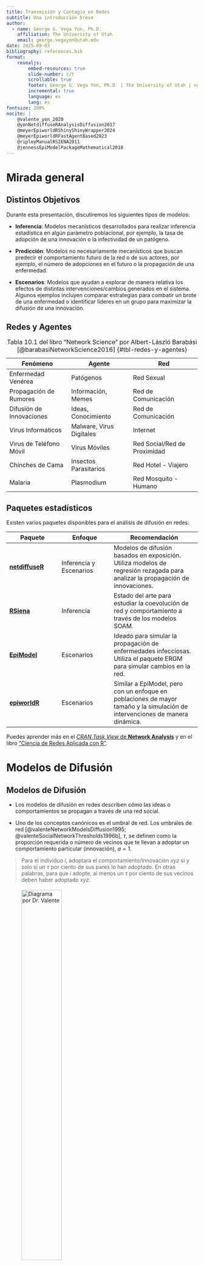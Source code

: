```yaml
---
title: Transmisión y Contagio en Redes
subtitle: Una introducción breve
author: 
  - name: George G. Vega Yon, Ph.D.
    affiliation: The University of Utah
    email: george.vegayon@utah.edu
date: 2025-09-03
bibliography: references.bib
format:
    revealjs:
        embed-resources: true
        slide-number: c/t
        scrollable: true
        footer: George G. Vega Yon, Ph.D. | The University of Utah | <george.vegayon@utah.edu> | ggv.cl/slides/contagio-sep2025
        incremental: true
        language: es
        lang: es
fontsize: 200%
nocite: |
    @valente_yon_2020
    @yonNetdiffuseRAnalysisDiffusion2017
    @meyerEpiworldRShinyShinyWrapper2024
    @meyerEpiworldRFastAgentBased2023
    @ripleyManualRSIENA2011
    @jennessEpiModelPackageMathematical2018
---
```


# Mirada general {background-color="#be0000"}

## Distintos Objetivos

Durante esta presentación, discutiremos los siguientes tipos de modelos:

- **Inferencia**: Modelos mecanísticos desarrollados para realizar inferencia estadística en algún parámetro poblacional, por ejemplo, la tasa de adopción de una innovación o la infectividad de un patógeno.

- **Predicción**: Modelos no necesariamente mecanísticos que buscan predecir el comportamiento futuro de la red o de sus actores, por ejemplo, el número de adopciones en el futuro o la propagación de una enfermedad.

- **Escenarios**: Modelos que ayudan a explorar de manera relativa los efectos de distintas intervenciones/cambios generados en el sistema. Algunos ejemplos incluyen comparar estrategias para combatir un brote de una enfermedad o identificar líderes en un grupo para maximizar la difusión de una innovación.

## Redes y Agentes

::: {style="font-size: 85%"}

| Fenómeno | Agente   | Red       |
|----------|----------|-----------|
| Enfermedad Venérea | Patógenos | Red Sexual |
| Propagación de Rumores | Información, Memes | Red de Comunicación |
| Difusión de Innovaciones | Ideas, Conocimiento | Red de Comunicación |
| Virus Informáticos | Malware, Virus Digitales | Internet |
| Virus de Teléfono Móvil | Virus Móviles | Red Social/Red de Proximidad |
| Chinches de Cama | Insectos Parasitarios | Red Hotel - Viajero |
| Malaria | Plasmodium | Red Mosquito - Humano |

Table: Tabla 10.1 del libro "Network Science" por Albert-László Barabási [@barabasiNetworkScience2016] {#tbl-redes-y-agentes}
:::


## Paquetes estadísticos 

Existen varios paquetes disponibles para el análisis de difusión en redes:

::: {style="font-size: 80%"}

| Paquete | Enfoque | Recomendación |
|---------|---------|---------------|
| [**netdiffuseR**](https://cran.r-project.org/package=netdiffuseR) | Inferencia y Escenarios | Modelos de difusión basados en exposición. Utiliza modelos de regresión rezagada para analizar la propagación de innovaciones. |
| [**RSiena**](https://cran.r-project.org/package=RSiena) | Inferencia | Estado del arte para estudiar la coevolución de red y comportamiento a través de los modelos SOAM. |
| [**EpiModel**](https://cran.r-project.org/package=EpiModel) | Escenarios | Ideado para simular la propagación de enfermedades infecciosas. Utiliza el paquete ERGM para simular cambios en la red. |
| [**epiworldR**](https://cran.r-project.org/package=epiworldR) | Escenarios | Similar a EpiModel, pero con un enfoque en poblaciones de mayor tamaño y la simulación de intervenciones de manera dinámica. |

:::

Puedes aprender más en el [*CRAN Task View* de **Network Analysis**](	https://CRAN.R-project.org/view=NetworkAnalysis){target="_blank"} y en el libro ["Ciencia de Redes Aplicada con R"](https://book.ggvy.cl/es/){target="_blank"}.

# Modelos de Difusión {background-color="#be0000"}

## Modelos de Difusión

- Los modelos de difusión en redes describen cómo las ideas o comportamientos se propagan a través de una red social.

* Uno de los conceptos canónicos es el umbral de red. Los umbrales de red [@valenteNetworkModelsDiffusion1995; @valenteSocialNetworkThresholds1996b], $\tau$, se definen como la proporción requerida o número de vecinos que te llevan a adoptar un comportamiento particular (innovación), $a=1$.

> Para el individuo $i$, adoptará el comportamiento/innovación $xyz$ si y solo si un $\tau$ por ciento de sus pares lo han adoptado. En otras palabras, para que $i$ adopte, al menos un $\tau$ por ciento de sus vecinos deben haber adoptado $xyz$.

## {style="font-size: 90%"}

![Diagrama por Dr. Valente](fig/slides-indirect-expo.png){width="50%"}

En términos (muy) generales
    
$$
a_i = \left\{\begin{array}{ll}
1 & \text{si } \tau_i \leq E_i \\
0 & \text{en otro caso}
\end{array}\right. \quad
E_i \equiv \frac{\sum_{j\neq i}\mathbf{X}_{ij}a_j}{\sum_{j\neq i}\mathbf{X}_{ij}}
$$
    
Donde $E_i$ es la exposición de $i$ a la innovación y $\mathbf{X}$ es la matriz de adyacencia (la red).

Esto puede generalizarse y extenderse para incluir covariables y otros esquemas de ponderación de red.


## Umbrales (Exposición) (Cont.) {style="font-size: 90%"}

Existen varios tipos de exposición que pueden ser considerados:

- **Exposición cohesiva**: Proporción o número de pares que adoptan la innovación (cohesión).
- **Exposición homofílica**: Proporción de pares que adoptan la innovación y son similares en características (homofilia). Por ejemplo, proporción de amigos de mi mismo sexo que adoptaron la innovación.
- **Exposición estructural**: Proporción de individuos que adoptaron y que tienen una posición similar a la mía en la red. Por ejemplo, en el caso de un presidente de partido, proporción de presidentes de partido que adoptaron la innovación.
- **Exposición basada en centralidad**: Basada en pares; aquellos individuos con mayor grado de centralidad ejercen un mayor impacto en la difusión de la innovación.

Para otros ejemplos, pueden revisar el contenido del tutorial de [**netdiffuseR** acá](https://usccana.github.io/netdiffuser-workshop/1-theory.html).

---

- El modelo de Valente es completamente determinístico.
- Esto significa que la adopción está dada completamente por la estructura de la red y los umbrales individuales.

```mermaid
flowchart LR
    A[Individuo i] -->|Vecino j adopta| B{"Exposición E(i)"}
    B -->|"`E(i) >= tau(i)`"| C["Adopta a(i)=1"]
    B -->|"`E(i) < tau(i)`"| D["No adopta a(i)=0"]
```

- Sin embargo, el umbral puede ser en sí mismo una función de otras variables, como por ejemplo, la edad del individuo.

## Tipos de preguntas que se pueden hacer

Fundamentalmente dos tipos:

1. **Simulación de escenarios**. En una intervención donde se busca reducir el uso del tabaco, ¿quiénes serían las *personas óptimas* para dirigir la campaña de concientización? (key players)
2. **Inferencia**. ¿Qué tipo de exposición fue más importante para la adopción de un comportamiento o innovación?

Varios ejemplos más en la literatura incluyen: Innovaciones médicas [@Coleman1966; @sargentAssessingDynamicsPrEP2024a]; Métodos anticonceptivos [@rogers_book_1981]; Innovaciones en métodos de cultivo [@rogers1970diffusion]; Uso del cigarrillo en adolescentes [@hayeSmokingDiffusionNetworks2019]; y políticas de control de tabaco [@valenteNetworkInfluencesPolicy2019]. 

## Proceso de investigación en modelos de difusión

::: {style="font-size: 80%"}

1. Definir claramente **la pregunta** (inferencia vs predicción vs simulación).

2. Revisar la **literatura existente** y los modelos previos. **Que software** puede ayudar en el analisis?

3. Dependiendo de la pregunta:
    
    a. *Inferencia*: Definir el modelo estadístico, estimarlo y evaluar la bondad de ajuste.
    b. *Predicción*: Puede que el modelo no tenga un componente teórico fuerte, pero **requiere información histórica** para su evaluación.
    c. *Simulación*: Si se tienen datos, se puede **calibrar el modelo** de simulación para replicar patrones observados. Sin embargo, no es del todo necesario (pero pierde validez externa).

4. Interpretar los resultados e *identificar limitaciones* (validez interna y externa) y posibles direcciones futuras de investigación.

:::

# Modelos de Transmisión {background-color="#be0000"}

## Modelos de Simulación Basados en Agentes en Epidemiología

- Los modelos de transmisión en epidemiología tienen varios objetivos:
  a. **Inferencia** estadística de parámetros epidemiológicos.
  b. **Predicción** de la propagación de enfermedades.
  c. **Evaluación** de intervenciones de salud pública.
- Uno de los tipos de modelos más importantes en el área corresponde a los modelos de simulación basados en agentes (ABM por sus siglas en inglés).
- En los ABM, los individuos son representados como agentes que interactúan entre sí y con su entorno. La interacción puede ser de varias maneras distintas y altamente complejas.

## Modelos ABM básicos: SEIR

- El modelo SEIR (Susceptible–Expuesto–Infectado–Recuperado) es uno de los modelos fundamentales en el área ([wiki](https://es.wikipedia.org/w/index.php?title=Modelos_compartimentales_en_epidemiolog%C3%ADa&oldid=166823427#Modelo_SEIR){target="_blank"}).

```mermaid
flowchart LR
    S[Susceptible] -->E[Expuesto]
    E -->I[Infectado]
    I -->R[Recuperado]
```

- Desde el punto de vista de la interacción, la transición más importante es de Susceptible a Expuesto.

- A diferencia del modelo de difusión, en el modelo SEIR la transmisión es probabilística (no determinística).
- En relación con modelos de contagio de comportamiento, el contagio de enfermedades suele llamarse contagio "simple".

## Dinámica de la propagación

Existen distintas maneras de representar el contacto entre los agentes

::: {style="text-align: center"}
![En el extremo izquierdo, se encuentra el modelo compartimental clásico. En el extremo derecho, se encuentra un ABM altamente complejo con agentes moviéndose en distintos ambientes. Fuente: @colizzaEpidemicModelingComplex2007](fig/mixing-abms.jpg){width="90%"}
:::

## Velocidad de propagación

::: {.columns}

::: {.column width="50%"}

- Número de Reproducción Básico (R0): Número promedio de casos secundarios en una **población completamente susceptible**.
- Número de Reproducción Efectivo (R): Número promedio de casos secundarios en una **población que no es completamente susceptible**.
- R* > 1 indica que la enfermedad se propaga en la población.
- Inmunidad colectiva (de rebaño): $1 - 1/R_0$ (en el caso del sarampión, 1 - 1/15 ~ 0.933)

:::

::: {.column width="50%"}
![Número de Reproducción Básico (R0) para varias enfermedades](fig/herd_immunity.png){width="100%"}
:::

:::

## Ejemplo de ABM

Las siguientes imágenes ilustran dos resultados importantes de un modelo SEIR: las curvas de incidencia y el número de reproducción efectivo.

::: {.columns}

::: {.column width="50%"}
![Curvas de incidencia de un modelo SEIR. Datos simulados utilizando el paquete epiworldR.](fig/seir-conn.png){width="100%"}
:::

::: {.column width="50%"}
![Número de reproducción efectivo (Rt) de un modelo SEIR. Datos simulados utilizando el paquete epiworldR.](fig/rt.png){width="100%"}
:::

:::

## Tipos de preguntas que se pueden hacer

- A pesar de que los ABM dan espacio para predicción de parámetros e inferencia estadística, debido a que corresponden a modelos simplificados de la realidad, son más adecuados para la evaluación de intervenciones. Por ejemplo:

> En el caso de un brote de sarampión, ¿qué es más efectivo? (vacunación masiva vs. cuarentena). Desde el punto de vista económico, ¿qué estrategia es la más eficiente? (los famosos [QALYs](https://es.wikipedia.org/w/index.php?title=QALY&oldid=149362956){target="_blank"}).

::: {.callout-caution title="Precaución"}
Evitar el uso de ABM para la inferencia causal y predicción es mera opinión del autor. Existe una amplia literatura donde se utilizan los ABM para estos fines.
:::

## Consideraciones en modelos de transmisión

::: {style="font-size: 80%"}
1. **Red o no red**: Si es un sistema reducido, un modelo de red es ideal. Sin embargo, para sistemas más grandes (una ciudad, por ejemplo), modelos de mezcla homogénea pueden ser más apropiados.[^redmala]

[^redmala]: Algunos modelos de red tienden a generar valores R cercanos a 1, lo que va en contra de la intuición sobre la propagación de enfermedades. (vea esta [presentacion](https://uofuepibio.github.io/abm-networks-epi/#/title-slide) y @huangEndogenousCompetitionUnderrealized2025).

2. **Calibración**: Lo ideal es calibrar el modelo en base al R0. Si no existe dicha información, el modelo se puede calibrar utilizando datos observados (por ejemplo, número de casos o hospitalizaciones).

3. **Validez**: Como dijo George E. P. Box, "todos los modelos están equivocados, pero algunos son útiles" ([wiki](https://es.wikipedia.org/w/index.php?title=George_Edward_Pelham_Box&oldid=168787295){target="_blank"}).

4. **Transparencia**: Es importante que los supuestos y limitaciones del modelo sean claramente comunicados a los interesados.

Más sobre cómo calibrar ABM en @toniApproximateBayesianComputation2008; @gozzi2022preliminary; @platt2020comparison; @lampertiAgentbasedModelCalibration2018; @jalalBayCANNStreamliningBayesian2021 y @zhang2020validation.
:::

# Aplicación: Escuelas en Utah {background-color="#be0000"}

## Sarampión en EEUU

::: {.columns style="font-size: 85%"}

::: {.column width="50%"}

- EEUU ha experimentado un resurgimiento significativo en el número de casos de sarampión (1408 al 26 de agosto de 2025 según @cdcespanolCasosBrotesSarampion2025).

- El Departamento de Salud del estado de Utah y la Universidad de Utah, desarrollaron un ABM para entender mejor la propagación del sarampión en las escuelas.

- El modelo basado en un SEIR ha sido utilizado ampliamente por epidemiólogos del estado de Utah para informar discusiones con legisladores y responsables de políticas.
:::

::: {.column width="50%"}
![Casos de Sarampión en EEUU (fuente: @cdcespanolCasosBrotesSarampion2025)](fig/measles.png){width="100%"}
:::
:::

## Modelo implementado

El modelo implementado es un ABM de las siguientes características:

- **Tiempo discreto**: Los estados de los agentes se actualizan de manera diaria.

- **Mezcla homogénea**: No es un modelo de red per se, pues los agentes interactúan de manera aleatoria.

- **Implementa cuarentenas**: Si un caso es detectado, se implementa una cuarentena para reducir la propagación.

- **R0 calibrado dentro de una única escuela**: La tasa de contacto entre los agentes se calibró asumiendo que las transmisiones ocurren solo dentro de la escuela.

---

La app está disponible en <https://ggv.cl/shiny/measles>

:::{style="text-align: center;"}
![](fig/epiworldrshiny.png){width="70%"}
:::

## Aprendizaje

- **Urgencia**: El desarrollo de la app tomó cerca de un mes. Lo que requirió tener un objetivo claro y factible.

- **Colaboración**: La colaboración con el Departamento de Salud y Servicios Humanos de Utah fue crucial para el desarrollo del modelo y la app.

- **Iteración rápida**: Se realizaron múltiples ciclos de prueba y ajuste para mejorar la precisión y usabilidad del modelo.

- **Complejidad vs. simplicidad**: Encontrar el equilibrio adecuado entre un modelo lo suficientemente complejo como para ser realista, pero lo suficientemente simple como para ser comprensible y utilizable, fue un desafío constante.

## Modelo Implementado: diagrama {style="font-size: 80%"}

El siguiente diagrama ilustra una versión simplificada del modelo de transmisión dentro de las escuelas en Utah. Este modelo fue desarrollado en conjunto con el Departamento de Salud y Servicios Humanos de Utah. Una versión interactiva del modelo está en <https://ggv.cl/shiny/measles>:

```mermaid
flowchart TB
    Susceptible -->|Starts quarantine| QuarantineS["Quarantine<br>Susceptible"]
    QuarantineS -->|Ends quarantine| Susceptible
    Susceptible --> Exposed

    Exposed     -->|Starts quarantine| Quarantine["Quarantine<br>or Isolated"]
    Quarantine  -->|Ends quarantine| Exposed
    Exposed     -->|Disease progression| Prodromal
    
    Prodromal   -->|Starts quarantine| Quarantine
    Quarantine  -->|Ends quarantine| Prodromal
    Prodromal   -->|Disease progression| Rash
    
    Rash        --> |Starts quarantine| Quarantine
    Quarantine  --> |Ends quarantine| Rash
    Rash        --> |Disease progression| Hospitalized
    Rash        --> |Disease progression| Recovered
    
    Quarantine  --> |Disease progression| Hospitalized
    Hospitalized--> |Disease progression| Recovered
    Hospitalized--> |Starts quarantine| Quarantine
    Quarantine  --> |Ends quarantine| Recovered
```

## Conclusiones

::: {style="font-size: 80%"}

- En general, los modelos de contagio en redes sociales están orientados a comportamientos.
- Los modelos de transmisión de enfermedades infecciosas suelen denominarse modelos de contagio simple, pues se asume que el comportamiento no influye mayormente en el resultado final.
- Sin embargo, la transmisión de enfermedades infecciosas puede verse afectada por factores sociales y de comportamiento (por lo que no es tan simple).
- Existen distintos modelos de contagio que se enfocan en distintas componentes; diferenciándose principalmente en los supuestos.
- Si la red es dinámica, los SOAM y modelos como EpiModel pueden ser más apropiados. Si la red es estática, ABM más simples y modelos como el implementado en netdiffuseR pueden ser suficientes.
- Los ABM son una herramienta poderosa para comparar escenarios. También pueden ser utilizados para hacer inferencia y predicción, pero requieren de una cuidadosa calibración y validación.
- En la salud pública, muchas veces se necesitan modelos más simples (por ejemplo, mezcla homogénea) para poder realizar análisis rápidos y efectivos.
:::

## Fin {style="font-size: 150%"}

::: {style="text-align: center;"}
Gracias! 

**Transmisión y Contagio en Redes**<br>*Una introducción breve*

George G. Vega Yon, Ph.D.\
The University of Utah
:::


## Bibliografía

::: {#refs}
:::

# Apéndice {.appendix background-color="black"}

## Uso de la IA

El desarrollo de esta presentación fue asistido por inteligencia artificial (IA) utilizando GitHub Copilot. En su totalidad, la IA ayudó a simplificar el proceso, pero no reemplazó la generación de contenido original.
## Aplicación: Escuelas en Utah
El desarrollo de esta presentación fue asistido por inteligencia artificial (IA) utilizando GitHub Copilot. En su totalidad, la IA ayudó a simplificar el proceso, pero no reemplazó la generación de contenido original.
## Aplicación: Escuelas en Utah

